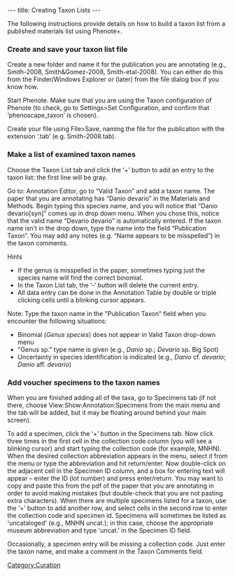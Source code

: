 ---
title: Creating Taxon Lists
---

The following instructions provide details on how to build a taxon list from a published materials list using Phenote+.

===Create and save your taxon list file===
Create a new folder and name it for the publication you are annotating (e.g., Smith-2008, Smith&Gomez-2008, Smith-etal-2008).  You can either do this from the Finder/Windows Explorer or (later) from the file dialog box if you know how.

Start Phenote.  Make sure that you are using the Taxon configuration of Phenote (to check, go to Settings>Set Configuration, and confirm that ‘phenoscape_taxon’ is chosen).

Create your file using File>Save, naming the file for the publication with the extension ‘.tab’ (e.g. Smith-2008.tab).

===Make a list of examined taxon names===

Choose the Taxon List tab and click the ‘+’ button to add an entry to the taxon list: the first line will be gray.

Go to: Annotation Editor, go to “Valid Taxon” and add a taxon name.  The paper that you are annotating has “Danio devario” in the Materials and Methods.   Begin typing this species name, and you will notice that “Danio devario[syn]” comes up in drop down menu.  When you chose this,  notice that the valid name “Devario devario” is automatically entered.  If the taxon name isn’t in the drop down, type the name into the field “Publication Taxon”.  You may add any notes (e.g. “Name appears to be misspelled”) in the taxon comments.  

Hints
*If the genus is misspelled in the paper, sometimes typing just the species name will find the correct binomial.
*In the Taxon List tab, the ‘-‘ button will delete the current entry.
*All data entry can be done in the Annotation Table by double or triple clicking cells until a blinking cursor appears.

Note: Type the taxon name in the "Publication Taxon" field when you encounter the following situations:
* Binomial (''Genus species'') does not appear in Valid Taxon drop-down menu
* "Genus sp." type name is given (e.g., ''Danio'' sp.; ''Devario'' sp. Big Spot)
* Uncertainty in species identification is indicated (e.g., ''Danio'' cf. ''devario''; ''Danio'' aff. ''devario'')

===Add voucher specimens to the taxon names===

When you are finished adding all of the taxa, go to Specimens tab (if not there, choose View:Show:Annotation:Specimens from the main menu and the tab will be added, but it may be floating around behind your main screen).

To add a specimen, click the ‘+’ button in the Specimens tab.  Now click three times in the first cell in the collection code column (you will see a blinking cursor) and start typing the collection code (for example, MNHN).  When the desired collection abbreviation appears in the menu, select it from the menu or type the abbreviation and hit return/enter.  Now double-click on the adjacent cell in the Specimen ID column, and a box for entering text will appear – enter the ID (lot number) and press enter/return.  You may want to copy and paste this from the pdf of the paper that you are annotating in order to avoid making mistakes (but double-check that you are not pasting extra characters).  When there are multiple specimens listed for a taxon, use the ‘+’ button to add another row, and select cells in the second row to enter the collection code and specimen id.  Specimens will sometimes be listed as 'uncataloged' (e.g., MNHN uncat.); in this case, choose the appropriate museum abbreviation and type 'uncat.' in the Specimen ID field.

Occasionally, a specimen entry will be missing a collection code.  Just enter the taxon name, and make a comment in the Taxon Comments field.

[[Category:Curation]]